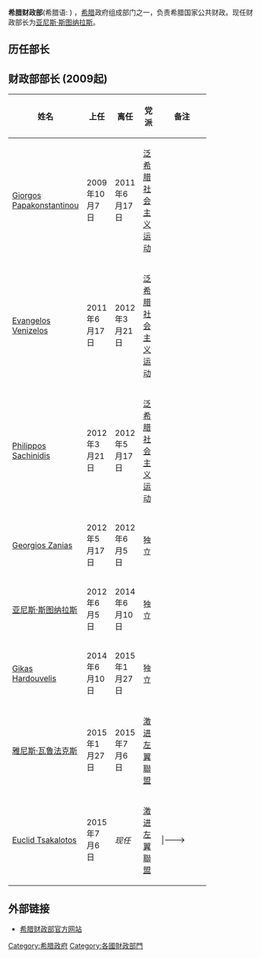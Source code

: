 {{Link style|time=2015-12-13T13:29:46+00:00}}
'''希腊财政部'''(希腊语: {{lang|el|Υπουργείο Οικονομικών}}) ，[[希腊|希腊]]政府组成部门之一，负责希腊国家公共财政。现任财政部长为[[亚尼斯·斯图纳拉斯|亚尼斯·斯图纳拉斯]]。

== 历任部长 ==
==财政部部长 (2009起)==
{| class="wikitable"
|- bgcolor="CCCCCC"
! width="20%"|'''姓名 '''
! width="10%"|'''上任'''
! width="10%"|'''离任'''
! width="10%"|''' 党派'''
! width="30%"|'''备注'''
|-
|[[:en:Giorgos_Papakonstantinou|Giorgos Papakonstantinou]]
| 2009年10月7日
| 2011年6月17日
|[[泛希腊社会主义运动|泛希腊社会主义运动]]
|
|-
|[[Evangelos_Venizelos|Evangelos Venizelos]]
| 2011年6月17日
| 2012年3月21日
|[[泛希腊社会主义运动|泛希腊社会主义运动]]
|
|-
|[[Philippos_Sachinidis|Philippos Sachinidis]]
| 2012年3月21日
| 2012年5月17日
|[[泛希腊社会主义运动|泛希腊社会主义运动]]
|
|-
|[[Georgios_Zanias|Georgios Zanias]]
| 2012年5月17日
| 2012年6月5日
|独立
|
|-
|[[亚尼斯·斯图纳拉斯|亚尼斯·斯图纳拉斯]]
|2012年6月5日
|2014年6月10日
|独立
|
|-
|[[Gikas_Hardouvelis|Gikas Hardouvelis]]
|2014年6月10日
|2015年1月27日
|独立
| 
|-
|[[雅尼斯·瓦鲁法克斯|雅尼斯·瓦鲁法克斯]]
|2015年1月27日
|2015年7月6日
|[[激进左翼聯盟|激进左翼聯盟]]
|
|-
|[[Euclid_Tsakalotos|Euclid Tsakalotos]]
|2015年7月6日
|''现任''
|[[激进左翼聯盟|激进左翼聯盟]]
|
|--->
|}

==外部链接==
*[https://web.archive.org/web/20100729153815/http://www.minfin.gr/portal/en 希腊财政部官方网站]
{{欧洲题目|财政部}}

[[Category:希腊政府|Category:希腊政府]]

[[Category:各國財政部門|Category:各國財政部門]]